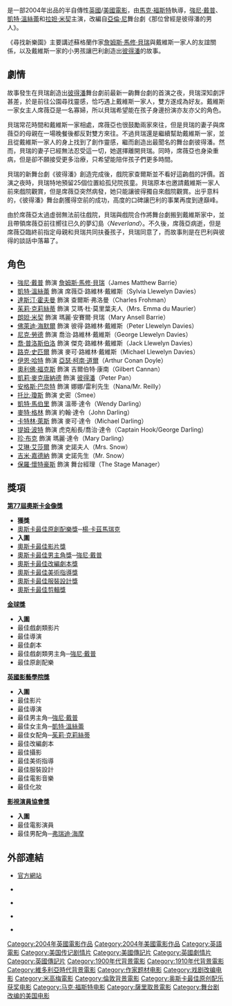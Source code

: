 {{noteTA
|T=zh-cn:尋找夢幻島; zh-tw:尋找新樂園; zh-hk:小飛俠前傳之魔幻童心;
|G1=Show
|G2=Movie
}}
{{Infobox Film
| name           = 尋找新樂園
| original_name  = ''Finding Neverland''
| cn_name        = 尋找夢幻島
| tw_name        = 尋找新樂園
| hk_name        = 小飛俠前傳之魔幻童心
| image          = Findingneverlandposter.jpg
| caption        = 
| director       = [[馬克·福斯特|馬克·福斯特]]
| producer       = [[理察·葛萊斯頓|理察·葛萊斯頓]]<br>[[奈莉·貝福羅|奈莉·貝福羅]]
| writer         = [[大衛·馬季|大衛·馬季]]
| starring       = [[強尼·戴普|強尼·戴普]]<br>[[凱特·溫絲蕾|凱特·溫絲蕾]]<br>[[茱莉·克莉絲蒂|茱莉·克莉絲蒂]]<br>[[達斯汀·霍夫曼|達斯汀·霍夫曼]]<br>[[蕾達·蜜雪兒|蕾達·蜜雪兒]]
| music          = [[楊·卡茲馬瑞克|楊·卡茲馬瑞克]]
| cinematography = 羅伯托·薛弗
| editing        = [[麥特·奇賽|麥特·奇賽]]
| distributor    = [[米拉麥克斯影業|米拉麥克斯影業]]
| released       = （英国）2004年10月29日<br>（美国）2004年11月12日<br>（香港）2005年2月3日<br>（台湾）2005年2月15日
| country        = {{UK}}<br>{{USA}}
| language       = [[英語|英語]]
| runtime        = 101分鐘
| budget         = $2500萬[[美元|美元]]
| gross          = $116,766,556美元
| imdb_id        = 0308644
}} 
{{作品名稱|name=''Finding Neverland''|hk=小飛俠前傳之魔幻童心|tw=尋找新樂園|cn=尋找夢幻島}}是一部2004年出品的半自傳性[[英國|英國]]/[[美國電影|美國電影]]，由[[馬克·福斯特|馬克·福斯特]]執導，[[強尼·戴普|強尼·戴普]]、[[凱特·溫絲蕾|凱特·溫絲蕾]]和[[蕾達·蜜雪兒|拉妲·米契]]主演，改編自[[亞倫·尼|亞倫·尼]]舞台劇《那位曾經是彼得潘的男人》。

《尋找新樂園》主要講述蘇格蘭作家[[詹姆斯·馬修·貝瑞|詹姆斯·馬修·貝瑞]]與戴維斯一家人的友誼關係，以及戴維斯一家的小男孩讓巴利創造出[[彼得潘|彼得潘]]的故事。

==劇情==
故事發生在貝瑞創造出[[彼得潘|彼得潘]]舞台劇前最新一齣舞台劇的首演之夜，貝瑞深知劇評甚差，於是前往公園尋找靈感，恰巧遇上戴維斯一家人，雙方遂成為好友。戴維斯一家女主人席薇亞是一名寡婦，所以貝瑞希望能在孩子身邊扮演亦友亦父的角色。

貝瑞常花時間和戴維斯一家相處，席薇亞也很鼓勵兩家來往，但是貝瑞的妻子與席薇亞的母親在一場晚餐後都反對雙方來往。不過貝瑞還是繼續幫助戴維斯一家，並且從戴維斯一家人的身上找到了創作靈感，繼而創造出最聞名的舞台劇彼得潘。然而，貝瑞的妻子已經無法忍受這一切，她選擇離開貝瑞。同時，席薇亞也身染重病，但是卻不願接受更多治療，只希望能陪伴孩子們更多時間。

貝瑞的新舞台劇《彼得潘》創造完成後，戲院家查爾斯並不看好這齣戲的評價。首演之夜時，貝瑞特地預留25個位置給孤兒院孩童。貝瑞原本也邀請戴維斯一家人前來戲院觀賞，但是席薇亞突然病發，她只能讓彼得獨自來戲院觀賞。出乎意料的，《彼得潘》舞台劇獲得空前的成功，高度的口碑讓巴利的事業再度到達巔峰。

由於席薇亞太過虛弱無法前往戲院，貝瑞與戲院合作將舞台劇搬到戴維斯家中，並且帶領席薇亞前往嚮往已久的夢幻島〈''Neverland''〉。不久後，席薇亞病逝，但是席薇亞臨終前指定母親和貝瑞共同扶養孩子，貝瑞同意了，而故事則是在巴利與彼得的談話中落幕了。

==角色==
*[[強尼·戴普|強尼·戴普]] 飾演 [[詹姆斯·馬修·貝瑞|詹姆斯·馬修·貝瑞]]（James Matthew Barrie）
*[[凱特·溫絲蕾|凱特·溫絲蕾]] 飾演 席薇亞·路維林·戴維斯（Sylvia Llewelyn Davies）
*[[達斯汀·霍夫曼|達斯汀·霍夫曼]] 飾演 查爾斯·弗洛曼（Charles Frohman）
*[[茱莉·克莉絲蒂|茱莉·克莉絲蒂]] 飾演 艾瑪·杜·莫里葉夫人（Mrs. Emma du Maurier）
*[[朗妲·米契|朗妲·米契]] 飾演 瑪麗·安賽爾·貝瑞（Mary Ansell Barrie）
*[[佛萊迪·海默爾|佛萊迪·海默爾]] 飾演 彼得·路維林·戴維斯（Peter Llewelyn Davies）
*[[尼克·勞德|尼克·勞德]] 飾演 喬治·路維林·戴維斯（George Llewelyn Davies）
*[[喬·普洛斯伯洛|喬·普洛斯伯洛]] 飾演 傑克·路維林·戴維斯（Jack Llewelyn Davies）
*[[路克·史匹爾|路克·史匹爾]] 飾演 麥可·路維林·戴維斯（Michael Llewelyn Davies）
*[[伊恩·哈特|伊恩·哈特]] 飾演 [[亞瑟·柯南·道爾|亞瑟·柯南·道爾]]（Arthur Conan Doyle）
*[[奧利佛·福克斯|奧利佛·福克斯]] 飾演 吉爾伯特·康南（Gilbert Cannan）
*[[凱莉·麥克唐納德|凱莉·麥克唐納德]] 飾演 [[彼得潘|彼得潘]]（Peter Pan）
*[[安格斯·巴奈特|安格斯·巴奈特]] 飾演 娜娜/雷利先生（Nana/Mr. Reilly）
*[[托比·瓊斯|托比·瓊斯]] 飾演 史密（Smee）
*[[凱特·馬伯里|凱特·馬伯里]] 飾演 溫蒂·達令（Wendy Darling）
*[[麥特·格林|麥特·格林]] 飾演 約翰·達令（John Darling）
*[[卡特林·萊斯|卡特林·萊斯]] 飾演 麥可·達令（Michael Darling）
*[[提姆·波特|提姆·波特]] 飾演 虎克船長/喬治·達令（Captain Hook/George Darling）
*[[珍·布克|珍·布克]] 飾演 瑪麗·達令（Mary Darling）
*[[艾琳·艾莎爾|艾琳·艾莎爾]] 飾演 史諾夫人（Mrs. Snow）
*[[吉米·嘉德納|吉米·嘉德納]] 飾演 史諾先生（Mr. Snow）
*[[保羅·懷特豪斯|保羅·懷特豪斯]] 飾演 舞台經理（The Stage Manager）

==獎項==
'''[[第77屆奧斯卡金像獎|第77屆奧斯卡金像獎]]'''
*'''獲獎'''
*[[奧斯卡最佳原創配樂獎|奧斯卡最佳原創配樂獎]]─[[楊·卡茲馬瑞克|楊·卡茲馬瑞克]]
*'''入圍'''
*[[奧斯卡最佳影片獎|奧斯卡最佳影片獎]]
*[[奧斯卡最佳男主角獎|奧斯卡最佳男主角獎]]─[[強尼·戴普|強尼·戴普]]
*[[奧斯卡最佳改編劇本獎|奧斯卡最佳改編劇本獎]]
*[[奧斯卡最佳美術指導獎|奧斯卡最佳美術指導獎]]
*[[奧斯卡最佳服裝設計獎|奧斯卡最佳服裝設計獎]]
*[[奧斯卡最佳剪輯獎|奧斯卡最佳剪輯獎]]
'''[[金球獎|金球獎]]'''
*'''入圍'''
*最佳戲劇類影片
*最佳導演
*最佳劇本
*最佳戲劇類男主角─[[強尼·戴普|強尼·戴普]]
*最佳原創配樂
'''[[BAFTA|英國影藝學院獎]]'''
*'''入圍'''
*最佳影片
*最佳導演
*最佳男主角─[[強尼·戴普|強尼·戴普]]
*最佳女主角─[[凱特·溫絲蕾|凱特·溫絲蕾]]
*最佳女配角─[[茱莉·克莉絲蒂|茱莉·克莉絲蒂]]
*最佳改編劇本
*最佳攝影
*最佳美術指導
*最佳服裝設計
*最佳電影音樂
*最佳化妝  
'''[[影視演員協會獎|影視演員協會獎]]'''
*'''入圍'''
*最佳電影演員
*最佳男配角─[[弗瑞迪·海摩|弗瑞迪·海摩]]
==外部連結==
*{{en}} [https://web.archive.org/web/20050306090924/http://www.miramax.com/findingneverland/ 官方網站]
*{{en}} {{imdb title|id=0308644|title=尋找新樂園}}
*{{en}} {{rotten-tomatoes|id=finding_neverland|title=尋找新樂園}}
*{{en}} {{metacritic film|id=findingneverland|title=尋找新樂園}}
*{{en}} {{mojo title|id=findingneverland|title=尋找新樂園}}

{{Marc Forster}}
{{DEFAULTSORT:Finding Neverland}}
[[Category:2004年英國電影作品|Category:2004年英國電影作品]]
[[Category:2004年美國電影作品|Category:2004年美國電影作品]]
[[Category:英語電影|Category:英語電影]]
[[Category:美国传记剧情片|Category:美国传记剧情片]]
[[Category:美國傳記片|Category:美國傳記片]]
[[Category:英國劇情片|Category:英國劇情片]]
[[Category:英國傳記片|Category:英國傳記片]]
[[Category:1900年代背景電影|Category:1900年代背景電影]]
[[Category:1910年代背景電影|Category:1910年代背景電影]]
[[Category:維多利亞時代背景電影|Category:維多利亞時代背景電影]]
[[Category:作家题材电影|Category:作家题材电影]]
[[Category:戏剧改编电影|Category:戏剧改编电影]]
[[Category:米高梅電影|Category:米高梅電影]]
[[Category:倫敦背景電影|Category:倫敦背景電影]]
[[Category:奥斯卡最佳原创配乐获奖电影|Category:奥斯卡最佳原创配乐获奖电影]]
[[Category:马克·福斯特电影|Category:马克·福斯特电影]]
[[Category:薩里取景電影|Category:薩里取景電影]]
[[Category:舞台剧改编的美国电影|Category:舞台剧改编的美国电影]]